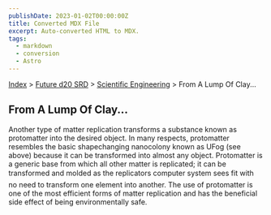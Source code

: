 ```yaml
---
publishDate: 2023-01-02T00:00:00Z
title: Converted MDX File
excerpt: Auto-converted HTML to MDX.
tags:
  - markdown
  - conversion
  - Astro
---
```






[Index](-index) > [Future d20 SRD](future-d20-srd-index) > [Scientific Engineering](future-d20-srd-scientific-engineering-index) > From A Lump Of Clay... 




## From A Lump Of Clay...


Another type of matter replication transforms a substance known as protomatter into the desired object. In many respects, protomatter resembles the basic shapechanging nanocolony known as UFog (see above) because it can be transformed into almost any object. Protomatter is a generic base from which all other matter is replicated; it can be transformed and molded as the replicators computer system sees fit with no need to transform one element into another. The use of protomatter is one of the most efficient forms of matter replication and has the beneficial side effect of being environmentally safe.



